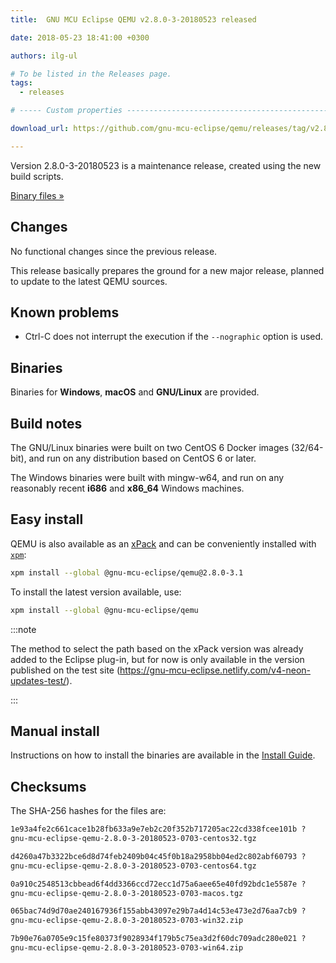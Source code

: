 ```yaml
---
title:  GNU MCU Eclipse QEMU v2.8.0-3-20180523 released

date: 2018-05-23 18:41:00 +0300

authors: ilg-ul

# To be listed in the Releases page.
tags:
  - releases

# ----- Custom properties -----------------------------------------------------

download_url: https://github.com/gnu-mcu-eclipse/qemu/releases/tag/v2.8.0-3-20180523/

---
```


Version 2.8.0-3-20180523 is a maintenance release, created using the new build scripts.

<!-- truncate -->

<p><a href={ frontMatter.download_url }>Binary files »</a></p>

## Changes

No functional changes since the previous release.

This release basically prepares the ground for a new major release, planned to update to the latest QEMU sources.

## Known problems

- Ctrl-C does not interrupt the execution if the `--nographic` option is used.

## Binaries

Binaries for **Windows**, **macOS** and **GNU/Linux** are provided.

## Build notes

The GNU/Linux binaries were built on two CentOS 6 Docker images (32/64-bit),
and run on any distribution based on CentOS 6 or later.

The Windows binaries were built with mingw-w64, and run on any reasonably
recent **i686** and **x86_64** Windows machines.

## Easy install

QEMU is also available as an
[xPack](https://www.npmjs.com/package/@gnu-mcu-eclipse/qemu) and can be
conveniently installed with [`xpm`](https://www.npmjs.com/package/xpm):

```sh
xpm install --global @gnu-mcu-eclipse/qemu@2.8.0-3.1
```

To install the latest version available, use:

```sh
xpm install --global @gnu-mcu-eclipse/qemu
```

:::note

The method to select the path based on the xPack version was already added to the Eclipse plug-in, but for now is only available in the version published on the test site (https://gnu-mcu-eclipse.netlify.com/v4-neon-updates-test/).

:::

## Manual install

Instructions on how to install the binaries are available in the [Install Guide](/docs/install/).

## Checksums

The SHA-256 hashes for the files are:

```txt
1e93a4fe2c661cace1b28fb633a9e7eb2c20f352b717205ac22cd338fcee101b ?
gnu-mcu-eclipse-qemu-2.8.0-3-20180523-0703-centos32.tgz

d4260a47b3322bce6d8d74feb2409b04c45f0b18a2958bb04ed2c802abf60793 ?
gnu-mcu-eclipse-qemu-2.8.0-3-20180523-0703-centos64.tgz

0a910c2548513cbbead6f4dd3366ccd72ecc1d75a6aee65e40fd92bdc1e5587e ?
gnu-mcu-eclipse-qemu-2.8.0-3-20180523-0703-macos.tgz

065bac74d9d70ae240167936f155abb43097e29b7a4d14c53e473e2d76aa7cb9 ?
gnu-mcu-eclipse-qemu-2.8.0-3-20180523-0703-win32.zip

7b90e76a0705e9c15fe80373f9028934f179b5c75ea3d2f60dc709adc280e021 ?
gnu-mcu-eclipse-qemu-2.8.0-3-20180523-0703-win64.zip
```

